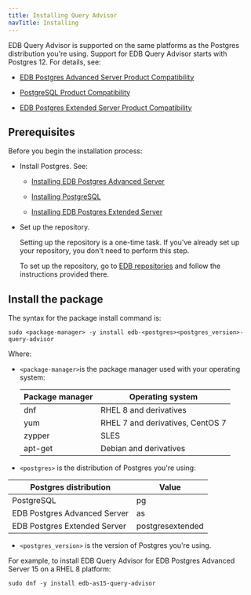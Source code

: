 ```yaml
---
title: Installing Query Advisor 
navTitle: Installing
---
```


EDB Query Advisor is supported on the same platforms as the Postgres distribution you're using. Support for EDB Query Advisor starts with Postgres 12. For details, see:
- [EDB Postgres Advanced Server Product Compatibility](https://www.enterprisedb.com/platform-compatibility#epas)

- [PostgreSQL Product Compatibility](https://www.enterprisedb.com/resources/platform-compatibility#pg)
- [EDB Postgres Extended Server Product Compatibility](https://www.enterprisedb.com/resources/platform-compatibility#epas_extended)

## Prerequisites

Before you begin the installation process:

- Install Postgres. See:
  - [Installing EDB Postgres Advanced Server](/epas/latest/installing/)

  - [Installing PostgreSQL](https://www.postgresql.org/download/) 

  - [Installing EDB Postgres Extended Server](/pge/latest/installing/)

- Set up the repository.

  Setting up the repository is a one-time task. If you've already set up your repository, you don't need to perform this step.

  To set up the repository, go to [EDB repositories](https://www.enterprisedb.com/repos-downloads) and follow the instructions provided there.



## Install the package

The syntax for the package install command is:

```shell
sudo <package-manager> -y install edb-<postgres><postgres_version>-query-advisor
```

Where: 
- `<package-manager>`is the package manager used with your operating system:

  | Package manager |             Operating system     |
  | --------------- | -------------------------------- |
  | dnf             | RHEL 8 and derivatives           |
  | yum             | RHEL 7 and derivatives, CentOS 7 |
  | zypper          | SLES                             |
  | apt-get         | Debian and derivatives           |

- `<postgres>` is the distribution of Postgres you're using:

 |    Postgres distribution     |   Value    |
 | ---------------------------- | ---------- |
 | PostgreSQL                   | pg         |
 | EDB Postgres Advanced Server | as         |
 | EDB Postgres Extended Server | postgresextended |

- `<postgres_version>` is the version of Postgres you're using.

For example, to install EDB Query Advisor for EDB Postgres Advanced Server 15 on a RHEL 8 platform:

```shell
sudo dnf -y install edb-as15-query-advisor
```



